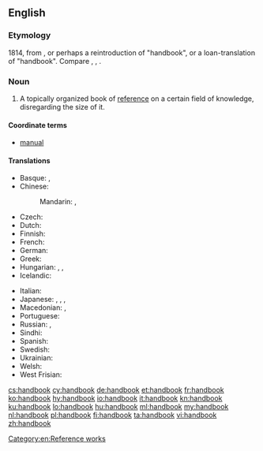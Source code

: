==English==

===Etymology===
1814, from {{compound|hand|book|lang=en}}, or perhaps a reintroduction of {{etyl|ang|en}} {{m|ang|handbōc}} "handbook", or a loan-translation of {{etyl|de|-}} {{term|Handbuch|lang=de}}
"handbook". Compare {{etyl|nl|-}} {{term|handboek|lang=nl}}, {{etyl|da|-}} {{term|håndbog|lang=da}}, {{etyl|sv|-}} {{term|handbok|lang=sv}}.

===Noun===
{{wikipedia}}
{{en-noun}}

# A topically organized book of [[reference]] on a certain field of knowledge, disregarding the size of it.

====Coordinate terms====
* [[manual]]

====Translations====
{{trans-top|a book of reference}}
* Basque: {{t|eu|eskuliburu}}, {{t|eu|gidaliburu}}
* Chinese:
*: Mandarin: {{t|cmn|手冊|sc=Hani}}, {{t+|cmn|手册|tr=shǒucè|sc=Hani}}
* Czech: {{t|cs|příručka|f}}
* Dutch: {{t+|nl|handboek|n}}
* Finnish: {{t+|fi|käsikirja}}
* French: {{t+|fr|manuel|m}}
* German: {{t+|de|Handbuch|n}}
* Greek: {{t+|el|εγχειρίδιο|n|tr=encheirídio}}
* Hungarian: {{t+|hu|kézikönyv}}, {{t+|hu|segédkönyv}}, {{t+|hu|tankönyv}}
* Icelandic: {{t|is|handbók|f}}
{{trans-mid}}
* Italian: {{t+|it|manuale|m}}
* Japanese: {{t|ja|便覧|tr=べんらん, benran|sc=Jpan}}, {{t|ja|ハンドブック|tr=handobukku|sc=Jpan}}, {{t|ja|手帳|tr=てちょう, techō|sc=Jpan}}, {{t|ja|手帖|tr=てちょう, techō|sc=Jpan}}
* Macedonian: {{t|mk|прирачник|m|tr=príračnik}}, {{t|mk|упатство|n|tr=úpatstvo}}
* Portuguese: {{t+|pt|manual|m}}
* Russian: {{t+|ru|справочник|m|tr=správočnik}}, {{t+|ru|пособие|n|tr=posóbije|sc=Cyrl}}
* Sindhi: {{l|sd|دَستِينامو|m}}
* Spanish: {{t+|es|manual|m}}
* Swedish: {{t+|sv|handbok|c}}
* Ukrainian: {{t+|uk|довідник|m|tr=dovidnýk|sc=Cyrl}}
* Welsh: {{t+|cy|llawlyfr|m}}
* West Frisian: {{t|fy|hânboek|n}}
{{trans-bottom}}

[[Category:en:Reference works]]

[[cs:handbook]]
[[cy:handbook]]
[[de:handbook]]
[[et:handbook]]
[[fr:handbook]]
[[ko:handbook]]
[[hy:handbook]]
[[io:handbook]]
[[it:handbook]]
[[kn:handbook]]
[[ku:handbook]]
[[lo:handbook]]
[[hu:handbook]]
[[ml:handbook]]
[[my:handbook]]
[[nl:handbook]]
[[pl:handbook]]
[[fi:handbook]]
[[ta:handbook]]
[[vi:handbook]]
[[zh:handbook]]